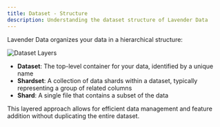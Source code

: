 ```yaml
---
title: Dataset - Structure
description: Understanding the dataset structure of Lavender Data
---
```



Lavender Data organizes your data in a hierarchical structure:

![Dataset Layers](/dataset-layers.png)

- **Dataset**: The top-level container for your data, identified by a unique name
- **Shardset**: A collection of data shards within a dataset, typically representing a group of related columns
- **Shard**: A single file that contains a subset of the data

This layered approach allows for efficient data management and feature addition without duplicating the entire dataset.
